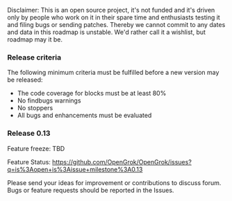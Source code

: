 Disclaimer: This is an open source project, it's not funded and it's driven only by people who work on it in their spare time and enthusiasts testing it and filing bugs or sending patches. Thereby we cannot commit to any dates and data in this roadmap is unstable. We'd rather call it a wishlist, but roadmap may it be.

=== Release criteria ===

The following minimum criteria must be fulfilled before a new version may be released:

* The code coverage for blocks must be at least 80%
* No findbugs warnings
* No stoppers
* All bugs and enhancements must be evaluated

=== Release 0.13 ===

Feature freeze: TBD

Feature	Status: https://github.com/OpenGrok/OpenGrok/issues?q=is%3Aopen+is%3Aissue+milestone%3A0.13


Please send your ideas for improvement or contributions to discuss forum. Bugs or feature requests should be reported in the Issues.